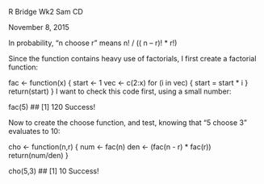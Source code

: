 R Bridge Wk2
Sam CD

November 8, 2015

In probability, “n choose r” means n! / (( n – r)! * r!)

Since the function contains heavy use of factorials, I first create a factorial function:

fac <- function(x)
{
  start <- 1
  vec <- c(2:x)
  for (i in vec)
  {
    start = start * i
  }
  return(start)
}
I want to check this code first, using a small number:

fac(5)
## [1] 120
Success!

Now to create the choose function, and test, knowing that “5 choose 3” evaluates to 10:

cho <- function(n,r)
{
  num <- fac(n)
  den <- (fac(n - r) * fac(r))
  return(num/den)
}

cho(5,3)
## [1] 10
Success!
